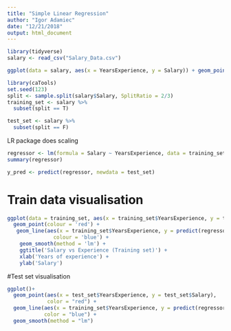```yaml
---
title: "Simple Linear Regression"
author: "Igor Adamiec"
date: "12/21/2018"
output: html_document
---
```


```r
library(tidyverse)
salary <- read_csv("Salary_Data.csv")
```

```r
ggplot(data = salary, aes(x = YearsExperience, y = Salary)) + geom_point()
```

```r
library(caTools)
set.seed(123)
split <- sample.split(salary$Salary, SplitRatio = 2/3)
training_set <- salary %>% 
  subset(split == T)

test_set <- salary %>% 
  subset(split == F)
```

LR package does scaling

```r
regressor <- lm(formula = Salary ~ YearsExperience, data = training_set)
summary(regressor)
```

```r
y_pred <- predict(regressor, newdata = test_set)
```

# Train data visualisation
```r
ggplot(data = training_set, aes(x = training_set$YearsExperience, y = training_set$Salary)) +
  geom_point(colour = 'red') +
   geom_line(aes(x = training_set$YearsExperience, y = predict(regressor, newdata = training_set)),
               colour = 'blue') + 
    geom_smooth(method = 'lm') +
    ggtitle('Salary vs Experience (Training set)') +
    xlab('Years of experience') +
    ylab('Salary')
```


#Test set visualisation
```r
ggplot()+
  geom_point(aes(x = test_set$YearsExperience, y = test_set$Salary),
             color = "red") +
  geom_line(aes(x = training_set$YearsExperience, y = predict(regressor,newdata = training_set)),
            color = "blue") +
  geom_smooth(method = "lm")
```



